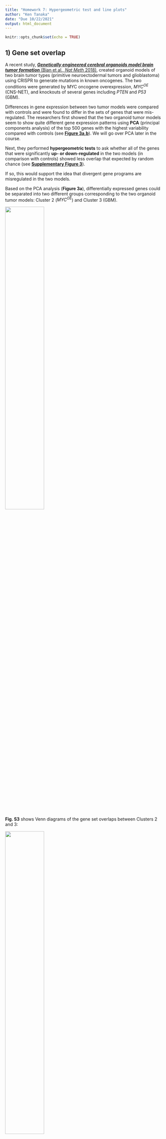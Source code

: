 ---
title: "Homework 7: Hypergeometric test and line plots"
author: "Ken Tanaka"
date: "Due 10/22/2021"
output: html_document
---

```{r setup, include=FALSE}
knitr::opts_chunk$set(echo = TRUE)
```


## 1) Gene set overlap

A recent study, [***Genetically engineered cerebral organoids model brain tumor formation*** (Bian et al., *Nat Meth* 2018)](https://www.nature.com/articles/s41592-018-0070-7),
created organoid models of two brain tumor types (primitive neuroectodermal
tumors and glioblastoma) using CRISPR to generate mutations in known oncogenes. 
The two conditions were generated by MYC oncogene overexpression, *MYC^OE^* (CNS-NET), and knockouts of several genes including *PTEN* and *P53* (GBM).

Differences in gene expression between two tumor models were compared with controls
and were found to differ in the sets of genes that were mis-regulated. 
The researchers first showed that the two organoid tumor models seem to show quite different
gene expression patterns using **PCA** (principal components analysis) of the top 500
genes with the highest variability compared with controls (see [**Figure 3a,b**](https://www.nature.com/articles/s41592-018-0070-7/figures/3)). 
We will go over PCA later in the course.

Next, they performed **hypergeometric tests** to ask whether all of the genes that 
were significantly **up- or down-regulated** in the two models (in comparison with 
controls) showed less overlap that expected by random chance (see [**Supplementary Figure 3**](https://www.nature.com/articles/s41592-018-0070-7/figures/9)).

If so, this would support the idea that divergent gene programs are misregulated 
in the two models.

Based on the PCA analysis (**Figure 3a**), differentially expressed genes could be separated into two different groups corresponding to the two organoid tumor models: Cluster 2 (*MYC^OE^*) and Cluster 3 (GBM).

![](HW7_data/Bian_Fig3a.png){width=50%}

**Fig. S3** shows Venn diagrams of the gene set overlaps between Clusters 2 and 3:

![](HW7_data/Bian_FigS3a.png){width=50%}

Your question is whether the differentially expressed genes in these two clusters overlap by **less** than expected by chance. Here we will focus on just the **up-regulated genes**. How will you set up the problem?


### a) Expected gene set overlap based on independence

In total, 4034 genes were up-regulated in at least one of the organoid tumor models (vs. controls). The rest of the numbers you will need are shown in the Venn diagrams in Fig. S3. A framework for organizing the data has been set up below to help get you started.

```{r, collapse=T}
## Up-regulated genes ======================================================== #
## 4034 genes up-regulated in either experiment (vs control)

# ol.obs =  # overlap
# A =       # total size of Cluster 2 (Set A = bigger set)
# B =       # total size of Cluster 3 (Set B = smaller set)
# N =       # total genes up-regulated in both experiments

ol.obs = 92  # overlap
A = 2155     # total size of Cluster 2 (Set A = bigger set)
B = 203      # total size of Cluster 3 (Set B = smaller set)
N = 4034    # total genes up-regulated in both experiments


# 
# # What is the expected overlap based on the null hypothesis of independence?
ol.exp = A * B / N
ol.exp
print(paste("Expected overlap =", round(ol.exp,2)))
```


### b) Hypergeometric test

Find a p-value for the observed overlap with a hypergeometric test using `dhyper` and `pyhper`. Remember, you are looking for less overlap than expected between the two sets (is this the lower tail or the upper tail?).

First, look up the documentation on these functions.
```{r}
help(phyper)
```

Here are some additional tips to help you figure out how to parameterize the functions:

+ $x$: this is the observed overlap
+ $m$: pick one gene set, call this Set A
+ $n$: this is the total number of genes NOT in Set A (out of all the up-regulated genes)
+ $k$: the other set (Set B)
  +  Note that the maximum possible size of the overlap would be the total size of the smaller gene set (which cluster is that here?)
  + It does not really matter which set you choose to use for $m$ or $k$; the p-value will be the same either way.

```{r, collapse=T}
## p-value using hypergeometric test ========================================= #
#p.val = A / (A + B)
#p.val = 1.0 - phyper(ol.obs - 1, A, N - A, B , lower.tail = T)
p.val = 1.0 - phyper(ol.obs - 1, A, N - A, B , lower.tail = F)
p.val

# using CDF function
phyper(ol.obs - 1, A, N - A, B , lower.tail = F)

#sum(dhyper( ol.obs:A, B, N - B, A ))
#sum(dhyper( ol.obs:B, A, N - A, B ))
sum(dhyper( ol.obs:B, A, N - A, B ))


# using PDF function
dhyper( ol.obs, A, N - A, B )

```


### c) Fisher's Exact Test

The hypergeometric test is equivalent to a one-tailed Fisher's test (but it is 
actually more efficient in R). Use a Fisher's test to make the same comparison as above. Here are some helpful hints:

+ You want to perform a one-sided test for more extreme values than the ones observed, given all possible combinations of values "conditioned on fixed margins" (which tail are you looking for here?).
+ Make a contingency table: orientation is arbitrary, but by convention put the categories "of interest" first.
  + Put the overlap in the top left cell (*a*, a.k.a. $x_{11}$).
  + Put the remainder of the A and B sets (minus the overlap) in the right (*b*, $x_{12}$) and bottom left (*c*, $x_{21}$) cells.
  + Put the remainder of the up-regulated genes in (*d*, $x_{22}$).

```{r, collapse=T}
## with Fisher's exact test ================================================== #
data_matrix <-  matrix(nrow=2, ncol=2)
data_matrix[1,1] = ol.obs
data_matrix[1,2] = A
data_matrix[2,1] = B - ol.obs
data_matrix[2,2] = N
data_matrix
fisher.test(data_matrix)


```

### d) How do the p-values compare?

```{r}
# your answer here
"In the hypergeometric test, the p.value was 0.00727, and in Fisher's exact test, the p.value was 0.00272."
```


## 2) Line plots: Mean, SD, SEM

Please read the short article *Error bars (Nat Meth 2013)* provided with this assignment.

### a) What is the difference between the standard error (SEM) of the mean and standard deviation?  
```{r eval=FALSE}
# your answer here
"The standard deviation (SD) measures the amount of variability, or dispersion, from the individual data values to the mean, while the standard error of the mean (SEM) measures how far the sample mean (average) of the data is likely to be from the true population mean. The SEM is always smaller than the SD."
```

### b) What are some common misconceptions about interpreting error bars?
```{r eval=FALSE}
# your answer here
"Although most researchers have seen and used error bars,misconceptions persist about how error bars relate to statistical significance."
```

## 3) Cancer metabolism

In the paper [***Metabolic competition in the tumor microenvironment is a driver of cancer progression*** (Chang et al., *Cell* 2015)](https://www.ncbi.nlm.nih.gov/pmc/articles/PMC4864363/), the authors use mouse models to demonstrate that in cancers, T cells are metabolically restricted by tumor glucose consumption, ultimately allowing tumor progression. The authors use line graphs in **Figure 4B**:

![](HW7_data/Chang_Fig4B.png){width=60%}

### a) What question were the researchers trying to answer in this Figure?
```{r eval=FALSE}
# your answer here (one sentence)
"P-iso: Glucose consumption causes tumor progression."
```

### b) How many replicates were performed, and what do the error bars represent?
```{r eval=FALSE}
# your answer here (1-2 sentences)
"Five replicates are used. The whiskers in this figure are error bars showing the variability of the data."   
```

### c) Do you think this an appropriate way to represent the data? Why or why not, and how would you try to represent them?
```{r eval=FALSE}
# your answer here
"We believe that the error bars in the whiskers of this figure should indicate whether it is SD, SEM, or 95% CI to better understand the data."
```
    

## 4) Spindle dynamics in evolution

The paper [***Stoichiometric interactions explain spindle dynamics and scaling across 100 million years of nematode evolution*** (Farhadifar et al., *eLife* 2020)](https://elifesciences.org/articles/55877) explores spindle dynamics in *C. elegans* using a combination of imaging methods and QTL mapping of intercross lines. Below is reproduced Figure 3 from this article:

![](HW7_data/Farhadifar_Fig3.jpg){width=80%}

### a) What question were the researchers trying to answer in this figure?
```{r eval=FALSE}
# your answer here (1-2 sentences)
"We performed such QTL mapping and discovered multiple QTLs for final spindle length and cell length."
```

### b) Panels C and D

About how many data points are there for each line? What do the error bars represent? Would you change anything about the way the data are represented?
```{r eval=FALSE}
# your answer here (2-3 sentences)
"1454 markers are used for each line. This error bar was explained by the mean and standard error."
```

### c) Panels E and F

What is being plotted? What do the shaded areas represent, and why do you think the researchers chose to display the variation in their measurements in this way? Would you have done anything differently?
```{r eval=FALSE}
# your answer here 
"Plotted are the lengths of the spindles. The shaded area is the standard deviation error bar. I think it is because they wanted to show the error range of the spindle with the standard deviation."

```


## 5) Line plots with SD or SEM

How would you plot similar graphs in R showing SD or SEM? The dataset "HW7_data.csv" contains eight replicate measurements across 20 timepoints (0-190 seconds) for a control and a treatment condition. The data are the raw (non-normalized) values used to generate the plots in Figure 6A from 
[Cipriani et al., eLife 2021](https://elifesciences.org/articles/60833).

### a) Calculate the mean, SD, SEM

Load the dataset and use the `dplyr` package to reformat it as follows:

+ Group the data by treatment and time (hint: use `group_by()`).
+ Add 3 new columns to the data frame containing group summaries for the mean, SEM, and SD (hint: use `summarise()`).
+ Add 4 new columns containing the upper and lower limits for the SEM and the SD.
  
```{r}
#library(dplyr)

hw7.data <- read.table("HW7_data/HW7_data.csv", sep = ",", header = T, stringsAsFactors=F)
#hw7.data
head(hw7.data)
str(hw7.data)
summary(hw7.data)

#library(dplyr)
library(dplyr)
replen = 8
hw7.df <- summarise(group_by(hw7.data, TREATMENT, time),
                     mean = mean(Values), SD = sd(Values), SEM = SD/sqrt(replen), 
                     sd_lower = mean - SD, sd_upper = mean + SD,
                     sem_lower = mean - SEM, sem_upper = mean + SEM,
                     n = n())
hw7.df

```
    

### b) Line plot with discrete error bars showing SD

Use `ggplot2` to create a line graph to plot the mean, with discrete error bars representing the standard deviation.

+ Map the data to time (x-axis) and mean (y-axis), and use color to indicate the treatment.
+ Use a line for the geom layer.
+ Add the error bars using `geom_errorbar()` (look this up to see how to add the upper and lower boundaries). Don't forget to map the color to the treatment.
+ Add axis labels for the time (in seconds) and the values (as "Relative fluorescence").

```{r}
#library(ggplot2)
library(ggplot2)
ggplot(data = hw7.df, aes(x = time, y = mean, color=TREATMENT)) +
  #ylim(-0.5,1.25) +
  geom_line() +
  geom_errorbar(aes(ymin=sd_lower, ymax=sd_upper)) +
  labs(x = "Time [s]", y = "Relative fluorescence" ) +
  theme_classic()

```


### c) Line plot with shaded regions showing SEM

Use `ggplot2` to create a line graph to plot the mean, with a shaded area representing the standard error of the mean. This plot will use almost the exact same code as the last graph, except you will use `geom_ribbon()` to display the upper and lower bounds of the SEM.
      
```{r}
ggplot(data = hw7.df, aes(x = time, y = mean, color=TREATMENT)) +
  geom_line() +
  geom_ribbon(aes(ymin=sem_lower, ymax=sem_upper, fill=TREATMENT), alpha=0.2) +
  labs(x = "Time [s]", y = "Relative fluorescence" ) +
  theme_classic()

```


### d) Which representation do you think is most effective for these data? What would you choose to do?
```{r}
# your answer here (1-2 sentences)
"(b): The error bars in the figure (b)'s explanation use the lower and upper limits of the SD."
"(c): The error bars in the explanation of the figure (c) need to be explained using the lower and upper limits of the SEM."

```

